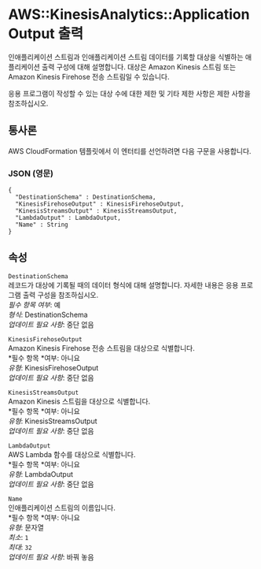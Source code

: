 # AWS::KinesisAnalytics::ApplicationOutput 출력

인애플리케이션 스트림과 인애플리케이션 스트림 데이터를 기록할 대상을 식별하는 애플리케이션 출력 구성에 대해 설명합니다. 대상은 Amazon Kinesis 스트림 또는 Amazon Kinesis Firehose 전송 스트림일 수 있습니다.

응용 프로그램이 작성할 수 있는 대상 수에 대한 제한 및 기타 제한 사항은 제한 사항을 참조하십시오.

## 통사론

AWS CloudFormation 템플릿에서 이 엔터티를 선언하려면 다음 구문을 사용합니다.

### JSON (영문)

```
{
  "DestinationSchema" : DestinationSchema,
  "KinesisFirehoseOutput" : KinesisFirehoseOutput,
  "KinesisStreamsOutput" : KinesisStreamsOutput,
  "LambdaOutput" : LambdaOutput,
  "Name" : String
}
```

## 속성

`DestinationSchema`  
레코드가 대상에 기록될 때의 데이터 형식에 대해 설명합니다. 자세한 내용은 응용 프로그램 출력 구성을 참조하십시오.  
_필수 항목 여부_: 예  
_형식_: DestinationSchema  
_업데이트 필요 사항_: 중단 없음

`KinesisFirehoseOutput`  
Amazon Kinesis Firehose 전송 스트림을 대상으로 식별합니다.  
*필수 항목 *여부: 아니요  
_유형_: KinesisFirehoseOutput  
_업데이트 필요 사항_: 중단 없음

`KinesisStreamsOutput`  
Amazon Kinesis 스트림을 대상으로 식별합니다.  
*필수 항목 *여부: 아니요  
_유형_: KinesisStreamsOutput  
_업데이트 필요 사항_: 중단 없음

`LambdaOutput`  
AWS Lambda 함수를 대상으로 식별합니다.  
*필수 항목 *여부: 아니요  
_유형_: LambdaOutput  
_업데이트 필요 사항_: 중단 없음

`Name`  
인애플리케이션 스트림의 이름입니다.  
*필수 항목 *여부: 아니요  
_유형_: 문자열  
_최소_: `1`  
_최대_: `32`  
_업데이트 필요 사항_: 바꿔 놓음
